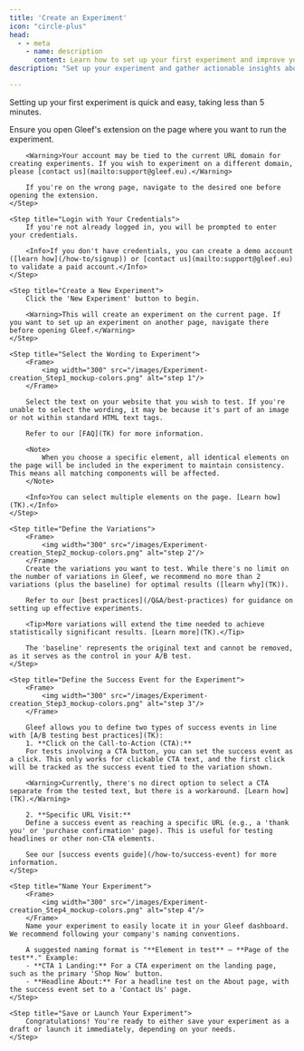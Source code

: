 ```yaml
---
title: 'Create an Experiment'
icon: "circle-plus"
head:
  - - meta
    - name: description
      content: Learn how to set up your first experiment and improve your conversions.
description: "Set up your experiment and gather actionable insights about your wording."

---
```


Setting up your first experiment is quick and easy, taking less than 5 minutes.

<Steps>
    <Step title="Open Gleef's Extension on the Relevant Page">
        Ensure you open Gleef's extension on the page where you want to run the experiment.

        <Warning>Your account may be tied to the current URL domain for creating experiments. If you wish to experiment on a different domain, please [contact us](mailto:support@gleef.eu).</Warning>

        If you're on the wrong page, navigate to the desired one before opening the extension.
    </Step>

    <Step title="Login with Your Credentials">
        If you're not already logged in, you will be prompted to enter your credentials.

        <Info>If you don't have credentials, you can create a demo account ([learn how](/how-to/signup)) or [contact us](mailto:support@gleef.eu) to validate a paid account.</Info>
    </Step>

    <Step title="Create a New Experiment">
        Click the 'New Experiment' button to begin.

        <Warning>This will create an experiment on the current page. If you want to set up an experiment on another page, navigate there before opening Gleef.</Warning>
    </Step>

    <Step title="Select the Wording to Experiment">
        <Frame>
            <img width="300" src="/images/Experiment-creation_Step1_mockup-colors.png" alt="step 1"/>
        </Frame>
        
        Select the text on your website that you wish to test. If you're unable to select the wording, it may be because it's part of an image or not within standard HTML text tags.

        Refer to our [FAQ](TK) for more information.
    
        <Note>
            When you choose a specific element, all identical elements on the page will be included in the experiment to maintain consistency. This means all matching components will be affected.
        </Note>

        <Info>You can select multiple elements on the page. [Learn how](TK).</Info>
    </Step>

    <Step title="Define the Variations">
        <Frame>
            <img width="300" src="/images/Experiment-creation_Step2_mockup-colors.png" alt="step 2"/>
        </Frame>
        Create the variations you want to test. While there's no limit on the number of variations in Gleef, we recommend no more than 2 variations (plus the baseline) for optimal results ([learn why](TK)).

        Refer to our [best practices](/Q&A/best-practices) for guidance on setting up effective experiments.

        <Tip>More variations will extend the time needed to achieve statistically significant results. [Learn more](TK).</Tip>

        The 'baseline' represents the original text and cannot be removed, as it serves as the control in your A/B test.
    </Step>

    <Step title="Define the Success Event for the Experiment">
        <Frame>
            <img width="300" src="/images/Experiment-creation_Step3_mockup-colors.png" alt="step 3"/>
        </Frame>

        Gleef allows you to define two types of success events in line with [A/B testing best practices](TK):
        1. **Click on the Call-to-Action (CTA):**  
        For tests involving a CTA button, you can set the success event as a click. This only works for clickable CTA text, and the first click will be tracked as the success event tied to the variation shown.
        
        <Warning>Currently, there's no direct option to select a CTA separate from the tested text, but there is a workaround. [Learn how](TK).</Warning>
        
        2. **Specific URL Visit:**  
        Define a success event as reaching a specific URL (e.g., a 'thank you' or 'purchase confirmation' page). This is useful for testing headlines or other non-CTA elements.

        See our [success events guide](/how-to/success-event) for more information.
    </Step>

    <Step title="Name Your Experiment">
        <Frame>
            <img width="300" src="/images/Experiment-creation_Step4_mockup-colors.png" alt="step 4"/>
        </Frame>
        Name your experiment to easily locate it in your Gleef dashboard. We recommend following your company's naming conventions.

        A suggested naming format is "**Element in test** – **Page of the test**." Example:
        - **CTA 1 Landing:** For a CTA experiment on the landing page, such as the primary 'Shop Now' button.
        - **Headline About:** For a headline test on the About page, with the success event set to a 'Contact Us' page.
    </Step>

    <Step title="Save or Launch Your Experiment">
        Congratulations! You're ready to either save your experiment as a draft or launch it immediately, depending on your needs.
    </Step>
</Steps>